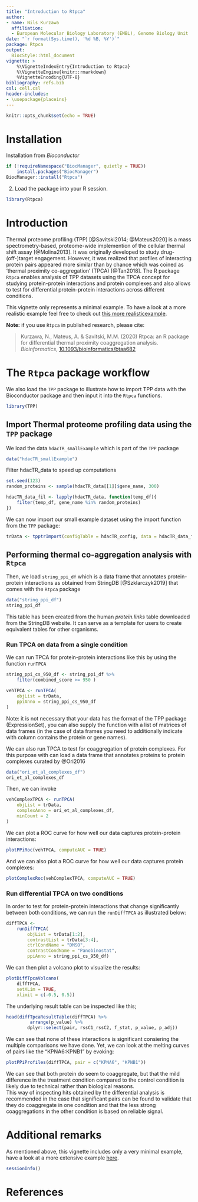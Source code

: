```yaml
---
title: "Introduction to Rtpca"
author:
- name: Nils Kurzawa
  affiliation: 
  - European Molecular Biology Laboratory (EMBL), Genome Biology Unit
date: "`r format(Sys.time(), '%d %B, %Y')`"
package: Rtpca
output:
  BiocStyle::html_document 
vignette: >
    %\VignetteIndexEntry{Introduction to Rtpca}
    %\VignetteEngine{knitr::rmarkdown}
    %VignetteEncoding{UTF-8}
bibliography: refs.bib
csl: cell.csl
header-includes: 
- \usepackage{placeins}
---
```


```r
knitr::opts_chunk$set(echo = TRUE)
```

# Installation

Installation from *Bioconductor*
```r
if (!requireNamespace("BiocManager", quietly = TRUE))
    install.packages("BiocManager")
BiocManager::install("Rtpca")
```

2. Load the package into your R session.
```r
library(Rtpca)
```

# Introduction

Thermal proteome profiling (TPP) [@Savitski2014; @Mateus2020] is a mass
spectrometry-based, proteome-wide implemention of the cellular thermal shift
assay [@Molina2013]. It was originally developed to study drug-(off-)target
engagement. However, it was realized that profiles of interacting protein 
pairs appeared more similar than by chance which was coined as 
'thermal proximity co-aggregation' (TPCA) [@Tan2018]. The R package `Rtpca`
enables analysis of TPP datasets using the TPCA concept for studying
protein-protein interactions and protein complexes and also allows to test for
differential protein-protein interactions across different conditions.         

This vignette only represents a minimal example. To have a look at a more
realistic example feel free to check out [this more realisticexample](https://github.com/nkurzaw/Rtpca_analysis/blob/master/Becher_et_al_reanalysis.pdf).

**Note:** if you use `Rtpca` in published research, please cite:

> Kurzawa, N., Mateus, A. & Savitski, M.M. (2020)
> Rtpca: an R package for differential thermal proximity coaggregation analysis.
> *Bioinformatics*, [10.1093/bioinformatics/btaa682](https://doi.org/10.1093/bioinformatics/btaa682)


# The `Rtpca` package workflow

We also load the `TPP` package to illustrate how to import TPP data with the
Bioconductor package and then input it into the `Rtpca` functions.
```r
library(TPP)
```

## Import Thermal proteome profiling data using the `TPP` package

We load the data `hdacTR_smallExample` which is part of the `TPP` package
```r
data("hdacTR_smallExample")
```

Filter hdacTR_data to speed up computations
```r
set.seed(123)
random_proteins <- sample(hdacTR_data[[1]]$gene_name, 300)
```

```r
hdacTR_data_fil <- lapply(hdacTR_data, function(temp_df){
    filter(temp_df, gene_name %in% random_proteins)
})
```

We can now import our small example dataset using the import function from 
the `TPP` package:
```r
trData <- tpptrImport(configTable = hdacTR_config, data = hdacTR_data_fil)
```

## Performing thermal co-aggregation analysis with `Rtpca`

Then, we load `string_ppi_df` which is a data frame that annotates
protein-protein interactions as obtained from StringDB [@Szklarczyk2019] that
comes with the `Rtpca` package
```r
data("string_ppi_df")
string_ppi_df
```

This table has been created from the human *protein.links* table downloaded from the StringDB website. It can serve as a template for users to create equivalent tables for other organisms.

### Run TPCA on data from a single condition

We can run TPCA for protein-protein interactions like this by using the 
function `runTPCA` 
```r
string_ppi_cs_950_df <- string_ppi_df %>% 
    filter(combined_score >= 950 )

vehTPCA <- runTPCA(
    objList = trData,
    ppiAnno = string_ppi_cs_950_df
)
```
Note: it is not necessary that your data has the format of the TPP package
(ExpressionSet), you can also supply the function with a list of matrices of 
data frames (in the case of data frames you need to additionally indicate with
column contains the protein or gene names).

We can also run TPCA to test for coaggregation of protein complexes. For this
purpose with can load a data frame that annotates proteins to protein complexes
curated by @Ori2016
```r
data("ori_et_al_complexes_df")
ori_et_al_complexes_df
```

Then, we can invoke

```r
vehComplexTPCA <- runTPCA(
    objList = trData,
    complexAnno = ori_et_al_complexes_df,
    minCount = 2
)
```

We can plot a ROC curve for how well our data captures protein-protein
interactions:
```r
plotPPiRoc(vehTPCA, computeAUC = TRUE)
```

And we can also plot a ROC curve for how well our data captures protein
complexes:

```r
plotComplexRoc(vehComplexTPCA, computeAUC = TRUE)

```


### Run differential TPCA on two conditions 

In order to test for protein-protein interactions that change significantly
between both conditions, we can run the `runDiffTPCA` as illustrated below:

```r
diffTPCA <- 
    runDiffTPCA(
        objList = trData[1:2], 
        contrastList = trData[3:4],
        ctrlCondName = "DMSO",
        contrastCondName = "Panobinostat",
        ppiAnno = string_ppi_cs_950_df)
```

We can then plot a volcano plot to visualize the results:
```r
plotDiffTpcaVolcano(
    diffTPCA,
    setXLim = TRUE,
    xlimit = c(-0.5, 0.5))
```

The underlying result table can be inspected like this;
```r
head(diffTpcaResultTable(diffTPCA) %>% 
         arrange(p_value) %>% 
        dplyr::select(pair, rssC1_rssC2, f_stat, p_value, p_adj))
```

We can see that none of these interactions is significant consiering the 
multiple comparisons we have done. Yet, we can look at the melting curves of 
pairs like the "KPNA6:KPNB1" by evoking:

```r
plotPPiProfiles(diffTPCA, pair = c("KPNA6", "KPNB1"))
```
We can see that both protein do seem to coaggregate, but that the mild 
difference in the treatment condition compared to the control condition is 
likely due to technical rather than biological reasons.       
This way of inspecting hits obtained by the differential analysis is 
recommended in the case that significant pairs can be found to validate that 
they do coaggregate in one condition and that the less strong coaggregations 
in the other condition is based on reliable signal.      


# Additional remarks
As mentioned above, this vignette includes only a very minimal example, have a
look at a more extensive example [here](https://github.com/nkurzaw/Rtpca_analysis/blob/master/Becher_et_al_reanalysis.pdf).

```r
sessionInfo()
```

# References
